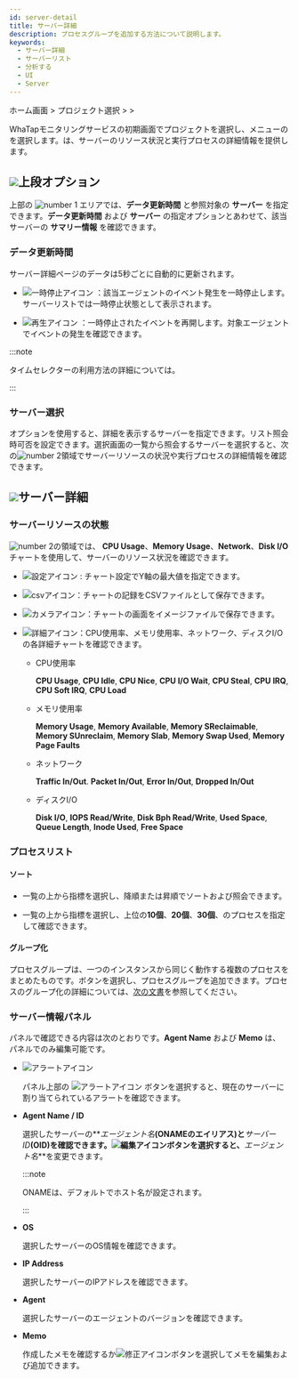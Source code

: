 ```yaml
---
id: server-detail
title: サーバー詳細
description: プロセスグループを追加する方法について説明します。
keywords:
  - サーバー詳細
  - サーバーリスト
  - 分析する
  - UI
  - Server
---
```


ホーム画面 &gt; プロジェクト選択 &gt; <Cmdname sid="side_serverList" className="uitext" /> &gt; <Cmdname sid="side_serverDetail" className="uitext" />

WhaTapモニタリングサービスの初期画面でプロジェクトを選択し、<Cmdname sid="side_serverList" className="uitext" />メニューの<Cmdname sid="side_serverDetail" className="uitext" />を選択します。<Cmdname sid="side_serverDetail" className="uitext" />は、サーバーのリソース状況と実行プロセスの詳細情報を提供します。

<ImgLang img='server-detail.png' desc='서버 상세 sc'/>

## ![](/img/number-01.png)上段オプション

上部の ![number 1](/img/number-01.png) エリアでは、**データ更新時間** と参照対象の **サーバー** を指定できます。**データ更新時間** および **サーバー** の指定オプションとあわせて、該当サーバーの **サマリー情報** を確認できます。

### データ更新時間

サーバー詳細ページのデータは5秒ごとに自動的に更新されます。 

- ![一時停止アイコン](/img/ic-pause-green.svg) <Cmdname sid="paused_agent" className="uitext" />：該当エージェントのイベント発生を一時停止します。サーバーリストでは一時停止状態として表示されます。

- ![再生アイコン](/img/ic-play-grn.svg) <Cmdname sid="resume_agent" className="uitext" />：一時停止されたイベントを再開します。対象エージェントでイベントの発生を確認できます。

:::note 

タイムセレクターの利用方法の詳細については。

:::

### サーバー選択

<Cmdname sid="select_server" className="uitext" />オプションを使用すると、詳細を表示するサーバーを指定できます。リスト照会時<Cmdname sid="DSC09486" className="uitext" />可否を設定できます。選択画面の一覧から照会するサーバーを選択すると、次の![number 2](/img/number-02.png)領域でサーバーリソースの状況や実行プロセスの詳細情報を確認できます。

## ![](/img/number-02.png)サーバー詳細

### サーバーリソースの状態

![number 2](/img/number-02.png)の領域では、 **CPU Usage**、**Memory Usage**、**Network**、**Disk I/O**チャートを使用して、サーバーのリソース状況を確認できます。

- ![設定アイコン](/img/ic-setting.svg) : チャート設定でY軸の最大値を指定できます。 

- ![csvアイコン](/img/ico-download.svg)：チャートの記録をCSVファイルとして保存できます。

- ![カメラアイコン](/img/ic-camera.svg)：チャートの画面をイメージファイルで保存できます。

- ![詳細アイコン](/img/ic-zoom-in.svg)：CPU使用率、メモリ使用率、ネットワーク、ディスクI/Oの各詳細チャートを確認できます。 

  - CPU使用率

    **CPU Usage**, **CPU Idle**, **CPU Nice**, **CPU I/O Wait**, **CPU Steal**, **CPU IRQ**, **CPU Soft IRQ**, **CPU Load**

  - メモリ使用率

    **Memory Usage**, **Memory Available**, **Memory SReclaimable**, **Memory SUnreclaim**, **Memory Slab**, **Memory Swap Used**, **Memory Page Faults**

  - ネットワーク

    **Traffic In/Out**. **Packet In/Out**, **Error In/Out**, **Dropped In/Out**

  - ディスクI/O

    **Disk I/O**, **IOPS Read/Write**, **Disk Bph Read/Write**, **Used Space**, **Queue Length**, **Inode Used**, **Free Space**

### プロセスリスト

#### ソート

- <Cmdname sid="sms_summary_process" className="uitext" />一覧の上から指標を選択し、降順または昇順でソートおよび照会できます。

- <Cmdname sid="sms_summary_process" className="uitext" />一覧の上から指標を選択し、上位の**10個**、**20個**、**30個**、<Cmdname sid="all" className="uitext" />のプロセスを指定して確認できます。

#### グループ化

プロセスグループは、一つのインスタンスから同じく動作する複数のプロセスをまとめたものです。<Cmdname sid="groupby" className="uitext" />ボタンを選択し、プロセスグループを追加できます。プロセスのグループ化の詳細については、[次の文書](server-detail-process-group)を参照してください。

### サーバー情報パネル

<Cmdname sid="server_info" className="uitext" /> パネルで確認できる内容は次のとおりです。**Agent Name** および **Memo** は、<Cmdname sid="server_info" className="uitext" /> パネルでのみ編集可能です。

- ![アラートアイコン](/img/ic-alert.svg) <Cmdname sid="server_alert_list" className="uitext" />

  <Cmdname sid="server_info" className="uitext" /> パネル上部の ![アラートアイコン](/img/ic-alert.svg) <Cmdname sid="server_alert_list" className="uitext" /> ボタンを選択すると、現在のサーバーに割り当てられているアラートを確認できます。

- **Agent Name / ID**

  選択したサーバーの**_エージェント名_**(ONAMEのエイリアス)と**_サーバーID_**(OID)を確認できます。![編集アイコン](/img/ic-edit.svg)ボタンを選択すると、**_エージェント名_**を変更できます。 

  :::note

  ONAMEは、デフォルトでホスト名が設定されます。 

  :::

- **OS**

  選択したサーバーのOS情報を確認できます。

- **IP Address**

  選択したサーバーのIPアドレスを確認できます。

- **Agent**

  選択したサーバーのエージェントのバージョンを確認できます。

- **Memo**

  作成したメモを確認するか![修正アイコン](/img/ic-edit.svg)ボタンを選択してメモを編集および追加できます。
